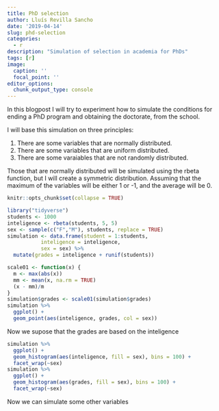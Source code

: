 ```yaml
---
title: PhD selection
author: Lluís Revilla Sancho
date: '2019-04-14'
slug: phd-selection
categories:
  - r
description: "Simulation of selection in academia for PhDs"
tags: [r]
image:
  caption: ''
  focal_point: ''
editor_options: 
  chunk_output_type: console
---
```


In this blogpost I will try to experiment how to simulate the conditions for ending a PhD program and obtaining the doctorate, from the school.

I will base this simulation on three principles:

1. There are some variables that are normally distributed.
2. There are some variables that are uniform distributed.
3. There are some varaiables that are not randomly distributed.


Those that are normally distributed will be simulated using the rbeta function, 
but I will create a symmetric distribution. Assuming that the maximum of the variables will be either 1 or -1, and the average will be 0.

```r
knitr::opts_chunk$set(collapse = TRUE)
```

```r
library("tidyverse")
students <- 1000
inteligence <- rbeta(students, 5, 5)
sex <- sample(c("F","M"), students, replace = TRUE)
simulation <- data.frame(student = 1:students,
           inteligence = inteligence,
           sex = sex) %>% 
  mutate(grades = inteligence + runif(students))

scale01 <- function(x) {
  m <- max(abs(x))
  mm <- mean(x, na.rm = TRUE)
  (x - mm)/m
}
simulation$grades <- scale01(simulation$grades)
simulation %>% 
  ggplot() +
  geom_point(aes(inteligence, grades, col = sex))
```
Now we supose that the grades are based on the inteligence
```r
simulation %>% 
  ggplot() +
  geom_histogram(aes(inteligence, fill = sex), bins = 100) +
  facet_wrap(~sex)
simulation %>% 
  ggplot() +
  geom_histogram(aes(grades, fill = sex), bins = 100) +
  facet_wrap(~sex)
```
Now we can simulate some other variables

